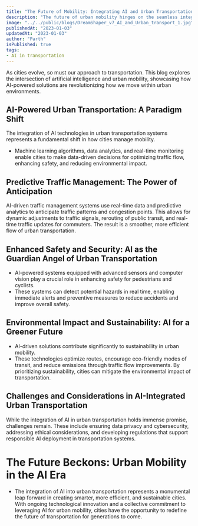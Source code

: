 ```yaml
---
title: "The Future of Mobility: Integrating AI and Urban Transportation"
description: "The future of urban mobility hinges on the seamless integration of Artificial Intelligence, revolutionizing transportation efficiency, safety, and sustainability for cities worldwide"
image: "../../public/blogs/DreamShaper_v7_AI_and_Urban_transport_1.jpg"
publishedAt: "2023-01-03"
updatedAt: "2023-01-03"
author: "Parth"
isPublished: true
tags:
- AI in transportation
---
```

As cities evolve, so must our approach to transportation. This blog explores the intersection of artificial intelligence and urban mobility, showcasing how AI-powered solutions are revolutionizing how we move within urban environments.

## AI-Powered Urban Transportation: A Paradigm Shift

The integration of AI technologies in urban transportation systems represents a fundamental shift in how cities manage mobility. 
- Machine learning algorithms, data analytics, and real-time monitoring enable cities to make data-driven decisions for optimizing traffic flow, enhancing safety, and reducing environmental impact.

## Predictive Traffic Management: The Power of Anticipation
AI-driven traffic management systems use real-time data and predictive analytics to anticipate traffic patterns and congestion points. This allows for dynamic adjustments to traffic signals, rerouting of public transit, and real-time traffic updates for commuters. The result is a smoother, more efficient flow of urban transportation.

## Enhanced Safety and Security: AI as the Guardian Angel of Urban Transportation

- AI-powered systems equipped with advanced sensors and computer vision play a crucial role in enhancing safety for pedestrians and cyclists. 
- These systems can detect potential hazards in real time, enabling immediate alerts and preventive measures to reduce accidents and improve overall safety.

## Environmental Impact and Sustainability: AI for a Greener Future

- AI-driven solutions contribute significantly to sustainability in urban mobility. 
- These technologies optimize routes, encourage eco-friendly modes of transit, and reduce emissions through traffic flow improvements. By prioritizing sustainability, cities can mitigate the environmental impact of transportation.

## Challenges and Considerations in AI-Integrated Urban Transportation

While the integration of AI in urban transportation holds immense promise, challenges remain. These include ensuring data privacy and cybersecurity, addressing ethical considerations, and developing regulations that support responsible AI deployment in transportation systems.

# The Future Beckons: Urban Mobility in the AI Era

- The integration of AI into urban transportation represents a monumental leap forward in creating smarter, more efficient, and sustainable cities. 
With ongoing technological innovation and a collective commitment to leveraging AI for urban mobility, cities have the opportunity to redefine the future of transportation for generations to come.




